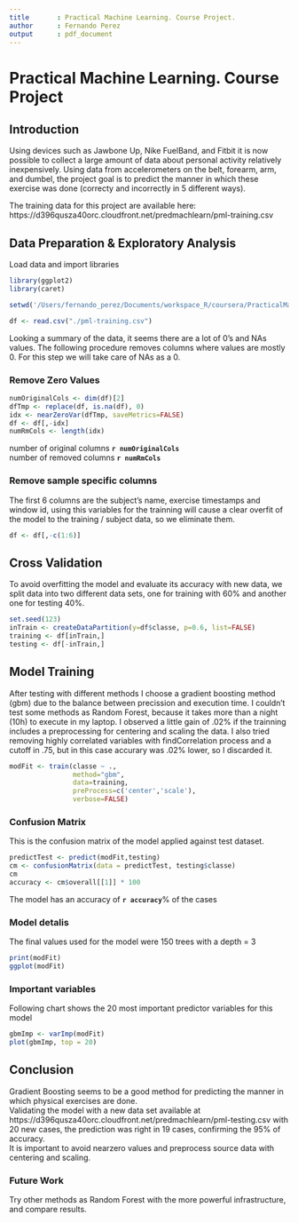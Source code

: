 ```yaml
---
title       : Practical Machine Learning. Course Project.
author      : Fernando Perez
output      : pdf_document
---
```

# Practical Machine Learning. Course Project
## Introduction 
Using devices such as Jawbone Up, Nike FuelBand, and Fitbit it is now possible 
to collect a large amount of data about personal activity relatively inexpensively. 
Using data from accelerometers on the belt, forearm, arm, and dumbel, the project goal 
is to predict the manner in which these exercise was done (correcty and incorrectly in 5 different ways).

The training data for this project are available here: 
https://d396qusza40orc.cloudfront.net/predmachlearn/pml-training.csv

## Data Preparation & Exploratory Analysis
Load data and import libraries
```r
library(ggplot2)
library(caret)

setwd('/Users/fernando_perez/Documents/workspace_R/coursera/PracticalMachineLearning')

df <- read.csv("./pml-training.csv")
```
Looking a summary of the data, it seems there are a lot of 0's and NAs values. 
The following procedure removes columns where values are mostly 0. For this step we will take care of NAs as a 0.

### Remove Zero Values
```r
numOriginalCols <- dim(df)[2]
dfTmp <- replace(df, is.na(df), 0)
idx <- nearZeroVar(dfTmp, saveMetrics=FALSE)
df <- df[,-idx]
numRmCols <- length(idx)
```
number of original columns **`r numOriginalCols`**  
number of removed columns  **`r numRmCols`**

### Remove sample specific columns
The first 6 columns are the subject's name, exercise timestamps and window id, using this variables for the trainning will cause a clear overfit of the model to the training / subject data, so we eliminate them. 
```r
df <- df[,-c(1:6)]
```

## Cross Validation
To avoid overfitting the model and evaluate its accuracy with new data, we split data into two different data sets, 
one for training with 60% and another one for testing 40%.
```r
set.seed(123)
inTrain <- createDataPartition(y=df$classe, p=0.6, list=FALSE)
training <- df[inTrain,]
testing <- df[-inTrain,]
```

## Model Training
After testing with different methods I choose a gradient boosting method (gbm) due to the balance between precission and execution time. I couldn't test some methods as Random Forest, because it takes more than a night (10h) to execute in my laptop.
I observed a little gain of .02% if the trainning includes a preprocessing for centering and scaling the data.
I also tried removing highly correlated variables with findCorrelation process and a cutoff in .75, but in this case accurary was .02% lower, so I discarded it.
```r
modFit <- train(classe ~ ., 
                method="gbm", 
                data=training, 
                preProcess=c('center','scale'),
                verbose=FALSE)
```

### Confusion Matrix
This is the confusion matrix of the model applied against test dataset.
```r
predictTest <- predict(modFit,testing)
cm <- confusionMatrix(data = predictTest, testing$classe)
cm
accuracy <- cm$overall[[1]] * 100
```
The model has an accuracy of  **`r accuracy`**% of the cases

### Model detalis
The final values used for the model were 150 trees with a depth = 3
```r
print(modFit)
ggplot(modFit)
```

### Important variables
Following chart shows the 20 most important predictor variables for this model
```r
gbmImp <- varImp(modFit)
plot(gbmImp, top = 20)
```

## Conclusion
Gradient Boosting seems to be a good method for predicting  the manner in which 
physical exercises are done.   
Validating the model with a new data set available at
https://d396qusza40orc.cloudfront.net/predmachlearn/pml-testing.csv
with 20 new cases, the prediction was right in 19 cases, confirming the 95% of 
accuracy.   
It is important to avoid nearzero values and preprocess source data with centering
and scaling.

### Future Work
Try other methods as Random Forest with the more powerful infrastructure, and compare
results.
